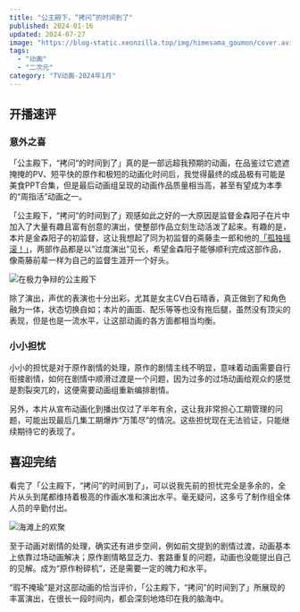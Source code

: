 ```yaml
---
title: "公主殿下，“拷问”的时间到了"
published: 2024-01-16
updated: 2024-07-27
image: "https://blog-static.xeonzilla.top/img/himesama_goumon/cover.avif"
tags:
  - "动画"
  - "二次元"
category: "TV动画-2024年1月"
---
```


## 开播速评
### 意外之喜
「公主殿下，“拷问”的时间到了」真的是一部远超我预期的动画，在品鉴过它遮遮掩掩的PV、短平快的原作和极短的动画化时间后，我觉得最终的成品极有可能是美食PPT合集，但是最后动画组呈现的动画作品质量相当高，甚至有望成为本季的“周指活”动画之一。

「公主殿下，“拷问”的时间到了」观感如此之好的一大原因是监督金森阳子在片中加入了大量有趣且富有创意的演出，使整部作品立刻生动活泼了起来。有趣的是，本片是金森阳子的初监督，这让我想起了同为初监督的斋藤圭一郎和他的[「孤独摇滚！」](/posts/bocchi_the_rock/)，两部作品都是以“过度演出”见长，希望金森阳子能够顺利完成这部作品，像斋藤前辈一样为自己的监督生涯开一个好头。

<Image src="https://blog-static.xeonzilla.top/img/himesama_goumon/01.avif" alt="在极力争辩的公主殿下" quality="max" inferSize />

除了演出，声优的表演也十分出彩，尤其是女主CV白石晴香，真正做到了和角色融为一体，状态切换自如；本片的画面、配乐等等也没有拖后腿，虽然没有顶尖的表现，但是也是一流水平，让这部动画的各方面都相当均衡。

### 小小担忧
小小的担忧是对于原作剧情的处理，原作的剧情主线不明显，意味着动画需要自行衔接剧情，如何在剧情中顺滑过渡是一个问题，因为过多的过场动画给观众的感觉是割裂突兀的，这便需要动画组重新编排剧情。

另外，本片从宣布动画化到播出仅过了半年有余，这让我非常担心工期管理的问题，可能出现最后几集工期爆炸“万策尽”的情况。这些担忧现在无法验证，只能继续期待它的表现了。

## 喜迎完结
看完了「公主殿下，“拷问”的时间到了」，可以说我先前的担忧完全是多余的，全片从头到尾都维持着极高的作画水准和演出水平。毫无疑问，这多亏了制作组全体人员的辛勤付出。

<Image src="https://blog-static.xeonzilla.top/img/himesama_goumon/02.avif" alt="海滩上的欢聚" quality="max" inferSize />

至于动画对剧情的处理，确实还有进步空间，例如前文提到的剧情过渡，动画基本上依靠过场动画解决；原作剧情略显乏力、套路重复的问题，动画也没能提出自己的见解。成为“原作粉碎机”，还是需要一定的魄力和水平。

“瑕不掩瑜”是对这部动画的恰当评价，「公主殿下，“拷问”的时间到了」所展现的丰富演出，在很长一段时间内，都会深刻地烙印在我的脑海中。
